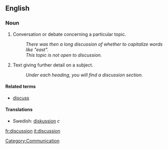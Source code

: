 == English ==

=== Noun ===

# Conversation or debate concerning a particular topic.
#: ''There was then a long discussion of whether to capitalize words like "east".''
#: ''This topic is not open to discussion.''
# Text giving further detail on a subject.
#: ''Under each heading, you will find a discussion section.''

==== Related terms ====
*[[discuss]]

====Translations====
*Swedish: [[diskussion]] ''c''

[[Category:Communication]]

[[fr:discussion]]
[[it:discussion]]